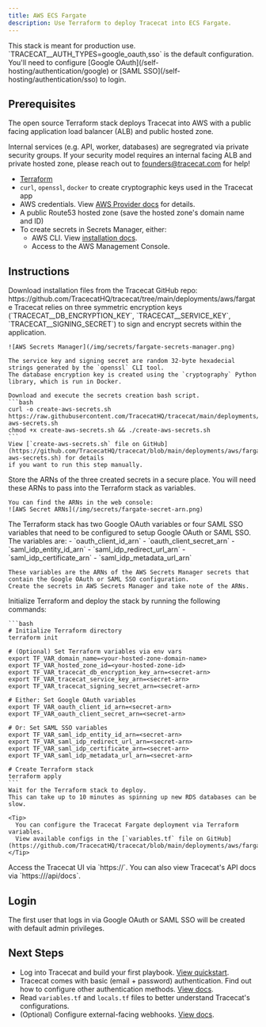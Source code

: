 ```yaml
---
title: AWS ECS Fargate
description: Use Terraform to deploy Tracecat into ECS Fargate.
---
```


<Warning>
  This stack is meant for production use. `TRACECAT__AUTH_TYPES=google_oauth,sso` is the default configuration.
  You'll need to configure [Google OAuth](/self-hosting/authentication/google) or [SAML SSO](/self-hosting/authentication/sso) to login.
</Warning>

## Prerequisites

<Note>
The open source Terraform stack deploys Tracecat into AWS with a
public facing application load balancer (ALB) and public hosted zone.

Internal services (e.g. API, worker, databases) are segregrated via private security groups.
If your security model requires an internal facing ALB and private hosted zone,
please reach out to [founders@tracecat.com](mailto:founders@tracecat.com) for help!
</Note>


- [Terraform](https://developer.hashicorp.com/terraform/tutorials/aws-get-started/install-cli)
- `curl`, `openssl`, `docker` to create cryptographic keys used in the Tracecat app
- AWS credentials. View [AWS Provider docs](https://registry.terraform.io/providers/hashicorp/aws/latest/docs) for details.
- A public Route53 hosted zone (save the hosted zone's domain name and ID)
- To create secrets in Secrets Manager, either:
  - AWS CLI. View [installation docs](https://aws.amazon.com/cli/).
  - Access to the AWS Management Console.

## Instructions

<Steps>
  <Step title="Download Terraform stack">
    Download installation files from the Tracecat GitHub repo: https://github.com/TracecatHQ/tracecat/tree/main/deployments/aws/fargate
  </Step>
  <Step title="Create encryption secrets for Tracecat">
    Tracecat relies on three symmetric encryption keys (`TRACECAT__DB_ENCRYPTION_KEY`, `TRACECAT__SERVICE_KEY`, `TRACECAT__SIGNING_SECRET`) to sign and encrypt secrets within the application.

    ![AWS Secrets Manager](/img/secrets/fargate-secrets-manager.png)

    The service key and signing secret are random 32-byte hexadecial strings generated by the `openssl` CLI tool.
    The database encryption key is created using the `cryptography` Python library, which is run in Docker.

    Download and execute the secrets creation bash script.
    ```bash
    curl -o create-aws-secrets.sh https://raw.githubusercontent.com/TracecatHQ/tracecat/main/deployments/aws/fargate/scripts/create-aws-secrets.sh
    chmod +x create-aws-secrets.sh && ./create-aws-secrets.sh
    ```
    View [`create-aws-secrets.sh` file on GitHub](https://github.com/TracecatHQ/tracecat/blob/main/deployments/aws/fargate/scripts/create-aws-secrets.sh) for details
    if you want to run this step manually.
  </Step>
  <Step title="Retrieve secret ARNs">
    Store the ARNs of the three created secrets in a secure place.
    You will need these ARNs to pass into the Terraform stack as variables.

    You can find the ARNs in the web console:
    ![AWS Secret ARNs](/img/secrets/fargate-secret-arn.png)
  </Step>
  <Step title="Configure Google OAuth or SAML SSO">
    The Terraform stack has two Google OAuth variables or four SAML SSO variables that need to be configured to setup Google OAuth or SAML SSO.
    The variables are:
    - `oauth_client_id_arn`
    - `oauth_client_secret_arn`
    - `saml_idp_entity_id_arn`
    - `saml_idp_redirect_url_arn`
    - `saml_idp_certificate_arn`
    - `saml_idp_metadata_url_arn`

    These variables are the ARNs of the AWS Secrets Manager secrets that contain the Google OAuth or SAML SSO configuration.
    Create the secrets in AWS Secrets Manager and take note of the ARNs.
  </Step>
  <Step title="Deploy stack">
    Initialize Terraform and deploy the stack by running the following commands:

    ```bash
    # Initialize Terraform directory
    terraform init

    # (Optional) Set Terraform variables via env vars
    export TF_VAR_domain_name=<your-hosted-zone-domain-name>
    export TF_VAR_hosted_zone_id=<your-hosted-zone-id>
    export TF_VAR_tracecat_db_encryption_key_arn=<secret-arn>
    export TF_VAR_tracecat_service_key_arn=<secret-arn>
    export TF_VAR_tracecat_signing_secret_arn=<secret-arn>

    # Either: Set Google OAuth variables
    export TF_VAR_oauth_client_id_arn=<secret-arn>
    export TF_VAR_oauth_client_secret_arn=<secret-arn>

    # Or: Set SAML SSO variables
    export TF_VAR_saml_idp_entity_id_arn=<secret-arn>
    export TF_VAR_saml_idp_redirect_url_arn=<secret-arn>
    export TF_VAR_saml_idp_certificate_arn=<secret-arn>
    export TF_VAR_saml_idp_metadata_url_arn=<secret-arn>

    # Create Terraform stack
    terraform apply
    ```
    Wait for the Terraform stack to deploy.
    This can take up to 10 minutes as spinning up new RDS databases can be slow.

    <Tip>
      You can configure the Tracecat Fargate deployment via Terraform variables.
      View available configs in the [`variables.tf` file on GitHub](https://github.com/TracecatHQ/tracecat/blob/main/deployments/aws/fargate/variables.tf).
    </Tip>

  </Step>
  <Step title="Access Tracecat UI">
    Access the Tracecat UI via `https://<your-hosted-zone-domain-name>`.
    You can also view Tracecat's API docs via `https://<your-hosted-zone-domain-name>/api/docs`.
  </Step>
</Steps>

## Login

The first user that logs in via Google OAuth or SAML SSO will be created with default admin privileges.

## Next Steps

- Log into Tracecat and build your first playbook. [View quickstart](/quickstart).
- Tracecat comes with basic (email + password) authentication. Find out how to configure other authentication methods. [View docs](/self-hosting/authentication/introduction).
- Read `variables.tf` and `locals.tf` files to better understand Tracecat's configurations.
- (Optional) Configure external-facing webhooks. [View docs](/self-hosting/webhooks).
